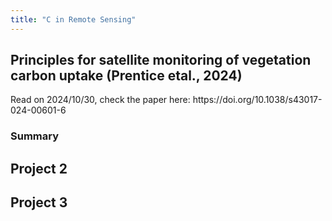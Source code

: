 ```yaml
---
title: "C in Remote Sensing"
---
```


## Principles for satellite monitoring of vegetation carbon uptake (Prentice etal., 2024)
Read on 2024/10/30, check the paper here: https://doi.org/10.1038/s43017-024-00601-6

### Summary


## Project 2

## Project 3